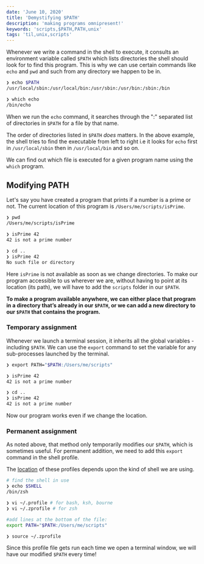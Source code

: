 ```yaml
---
date: 'June 10, 2020'
title: 'Demystifying $PATH'
description: 'making programs omnipresent!'
keywords: 'scripts,$PATH,PATH,unix'
tags: 'til,unix,scripts'
---
```


Whenever we write a command in the shell to execute, it consults an environment variable called `$PATH`
which lists directories the shell should look for to find this program.
This is why we can use certain commands like `echo` and `pwd` and such from any directory we happen to be in.

```bash
❯ echo $PATH
/usr/local/sbin:/usr/local/bin:/usr/sbin:/usr/bin:/sbin:/bin

❯ which echo
/bin/echo
```

When we run the `echo` command, it searches through the ":" separated list of directories in `$PATH` for a file by that name.

The order of directories listed in `$PATH` _does_ matters. In the above example, the shell tries to find the executable from left to right
i.e it looks for `echo` first in `/usr/local/sbin` then in `/usr/local/bin` and so on.

We can find out which file is executed for a given program name using the `which` program.

## Modifying PATH

Let's say you have created a program that prints if a number is a prime or not.
The current location of this program is `/Users/me/scripts/isPrime`.

```bash
❯ pwd
/Users/me/scripts/isPrime

❯ isPrime 42
42 is not a prime number

❯ cd ..
❯ isPrime 42
No such file or directory
```

Here `isPrime` is not available as soon as we change directories.
To make our program accessible to us wherever we are, without having to point at its location (its path),
we will have to add the `scripts` folder in our `$PATH`.

**To make a program available anywhere, we can either place that program in a directory that’s already in our `$PATH`, or we can add a new directory to our `$PATH` that contains the program.**

### Temporary assignment

Whenever we launch a terminal session, it inherits all the global variables - including `$PATH`.
We can use the `export` command to set the variable for any sub-processes launched by the terminal.

```bash
❯ export PATH="$PATH:/Users/me/scripts"

❯ isPrime 42
42 is not a prime number

❯ cd ..
❯ isPrime 42
42 is not a prime number
```

Now our program works even if we change the location.

### Permanent assignment

As noted above, that method only temporarily modifies our `$PATH`, which is sometimes useful.
For permanent addition, we need to add this `export` command in the shell profile.

The [location](https://unix.stackexchange.com/questions/117467/how-to-permanently-set-environmental-variables) of these profiles depends upon the kind of shell we are using.

```bash
# find the shell in use
❯ echo $SHELL
/bin/zsh

❯ vi ~/.profile # for bash, ksh, bourne
❯ vi ~/.zprofile # for zsh

#add lines at the bottom of the file:
export PATH="$PATH:/Users/me/scripts"

❯ source ~/.zprofile
```

Since this profile file gets run each time we open a terminal window, we will have our modified `$PATH` every time!
